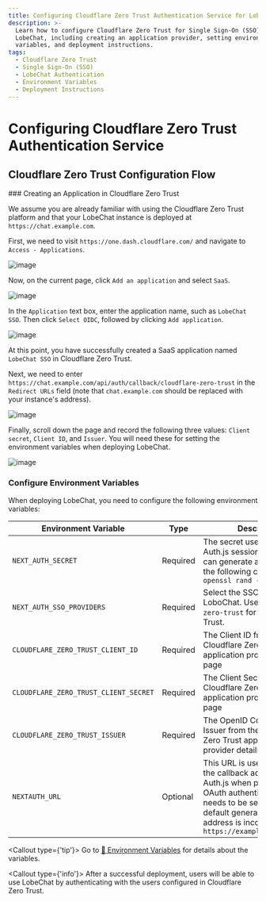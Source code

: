 ```yaml
---
title: Configuring Cloudflare Zero Trust Authentication Service for LobeChat
description: >-
  Learn how to configure Cloudflare Zero Trust for Single Sign-On (SSO) for
  LobeChat, including creating an application provider, setting environment
  variables, and deployment instructions.
tags:
  - Cloudflare Zero Trust
  - Single Sign-On (SSO)
  - LobeChat Authentication
  - Environment Variables
  - Deployment Instructions
---
```


# Configuring Cloudflare Zero Trust Authentication Service

## Cloudflare Zero Trust Configuration Flow

<Steps>
### Creating an Application in Cloudflare Zero Trust

We assume you are already familiar with using the Cloudflare Zero Trust platform and that your LobeChat instance is deployed at `https://chat.example.com`.

First, we need to visit `https://one.dash.cloudflare.com/` and navigate to `Access - Applications`.

![image](https://github.com/user-attachments/assets/4d671a7c-5d94-4c4b-b4fd-71a5a0e9d227)

Now, on the current page, click `Add an application` and select `SaaS`.

![image](https://github.com/user-attachments/assets/3da4c8c4-88c6-40a9-8005-6a0a44aa3b1f)

In the `Application` text box, enter the application name, such as `LobeChat SSO`. Then click `Select OIDC`, followed by clicking `Add application`.

![image](https://github.com/user-attachments/assets/16cd9aef-c87b-48a4-95c0-b666082e7515)

At this point, you have successfully created a SaaS application named `LobeChat SSO` in Cloudflare Zero Trust.

Next, we need to enter `https://chat.example.com/api/auth/callback/cloudflare-zero-trust` in the `Redirect URLs` field (note that `chat.example.com` should be replaced with your instance's address).

![image](https://github.com/user-attachments/assets/433fdce4-0af5-417f-b80d-163c2d4f02f6)

Finally, scroll down the page and record the following three values: `Client secret`, `Client ID`, and `Issuer`. You will need these for setting the environment variables when deploying LobeChat.

![image](https://github.com/user-attachments/assets/2dd3cde5-fa0d-4f52-b82b-28d9e89379a0)

### Configure Environment Variables

When deploying LobeChat, you need to configure the following environment variables:

| Environment Variable | Type | Description |
| --- | --- | --- |
| `NEXT_AUTH_SECRET` | Required | The secret used to encrypt Auth.js session tokens. You can generate a secret using the following command: `openssl rand -base64 32` |
| `NEXT_AUTH_SSO_PROVIDERS` | Required | Select the SSO provider for LoboChat. Use `cloudflare-zero-trust` for Cloudflare Zero Trust. |
| `CLOUDFLARE_ZERO_TRUST_CLIENT_ID` | Required | The Client ID from the Cloudflare Zero Trust application provider details page |
| `CLOUDFLARE_ZERO_TRUST_CLIENT_SECRET` | Required | The Client Secret from the Cloudflare Zero Trust application provider details page |
| `CLOUDFLARE_ZERO_TRUST_ISSUER` | Required | The OpenID Configuration Issuer from the Cloudflare Zero Trust application provider details page |
| `NEXTAUTH_URL` | Optional | This URL is used to specify the callback address for Auth.js when performing OAuth authentication. It only needs to be set when the default generated redirect address is incorrect. `https://example.com/api/auth` |

  <Callout type={'tip'}>
    Go to  [📘 Environment Variables](/docs/self-hosting/environment-variable#Cloudflare%20Zero%20Trust) for details about the variables.

</Callout>
</Steps>

<Callout type={'info'}>
  After a successful deployment, users will be able to use LobeChat by authenticating with the users
  configured in Cloudflare Zero Trust.
</Callout>
